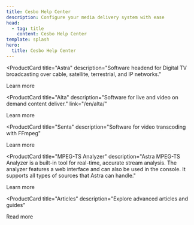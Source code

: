 ```yaml
---
title: Cesbo Help Center
description: Configure your media delivery system with ease
head:
  - tag: title
    content: Cesbo Help Center
template: splash
hero:
  title: Cesbo Help Center
---
```


<ProductCard
  title="Astra"
  description="Software headend for Digital TV broadcasting over cable, satellite, terrestrial, and IP networks."
>
  <LinkButton href="/en/astra/getting-started/" variant="primary" class="p-0 m-0">Learn more</LinkButton>
</ProductCard>

<ProductCard
  title="Alta"
  description="Software for live and video on demand content deliver."
  link="/en/alta/"
>
  <LinkButton href="/en/alta/getting-started/" variant="primary" class="p-0 m-0">Learn more</LinkButton>
</ProductCard>

<ProductCard
  title="Senta"
  description="Software for video transcoding with FFmpeg"
>
  <LinkButton href="/en/senta/getting-started/" variant="primary" class="p-0 m-0">Learn more</LinkButton>
</ProductCard>

<ProductCard
  title="MPEG-TS Analyzer"
  description="Astra MPEG-TS Analyzer is a built-in tool for real-time, accurate stream analysis. The analyzer features a web interface and can also be used in the console. It supports all types of sources that Astra can handle."
>
  <LinkButton href="/en/articles/tools-and-utilities/astra-mpeg-ts-analyzer/" variant="primary" class="p-0 m-0">Learn more</LinkButton>
</ProductCard>

<ProductCard
  title="Articles"
  description="Explore advanced articles and guides"
>
  <LinkButton href="/en/articles/" variant="primary" class="p-0 m-0">Read more</LinkButton>
</ProductCard>
